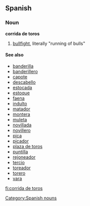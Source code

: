 ==Spanish==

===Noun===
'''corrida de toros'''

# [[bullfight]], literally "running of bulls"

====See also====
*[[banderilla]]
*[[banderillero]]
*[[capote]]
*[[descabello]]
*[[estocada]]
*[[estoque]]
*[[faena]]
*[[indulto]]
*[[matador]]
*[[montera]]
*[[muleta]]
*[[novillada]]
*[[novillero]]
*[[pica]]
*[[picador]]
*[[plaza de toros]]
*[[puntilla]]
*[[rejoneador]]
*[[tercio]]
*[[toreador]]
*[[torero]]
*[[vara]]

[[Category:Spanish nouns]]

[[fi:corrida de toros]]